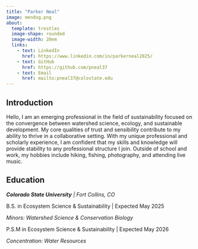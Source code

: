 ```yaml
---
title: "Parker Neal"
image: mendog.png
about: 
  template: trestles
  image-shape: rounded
  image-width: 20em
  links:
    - text: LinkedIn
      href: https://www.linkedin.com/in/parkerneal2025/
    - text: GitHub
      href: https://github.com/pneal37
    - text: Email
      href: mailto:pneal37@colostate.edu
---
```


## Introduction

Hello, I am an emerging professional in the field of sustainability focused on the convergence between watershed science, ecology, and sustainable development. My core qualities of trust and sensibility contribute to my ability to thrive in a collaborative setting. With my unique professional and scholarly experience, I am confident that my skills and knowledge will provide stability to any professional structure I join. Outside of school and work, my hobbies include hiking, fishing, photography, and attending live music.

## Education

***Colorado State University** \| Fort Collins, CO*

B.S. in Ecosystem Science & Sustainability \| Expected May 2025

*Minors: Watershed Science & Conservation Biology*

P.S.M in Ecosystem Science & Sustainability \| Expected May 2026

*Concentration: Water Resources*
